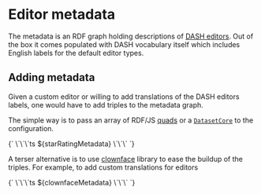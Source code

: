 
# Editor metadata

The metadata is an RDF graph holding descriptions of [DASH editors](editors/dash.md).
Out of the box it comes populated with DASH vocabulary itself
which includes English labels for the default editor types.

## Adding metadata

Given a custom editor or willing to add translations of the DASH editors labels, one would have to add triples to the metadata graph.

The simple way is
to pass an array of RDF/JS [quads](http://rdf.js.org/data-model-spec/#quad-interface) or a [`DatasetCore`](https://rdf.js.org/dataset-spec/#datasetcore-interface) to the configuration.

<Markdown>
  {`
  \`\`\`ts
${starRatingMetadata}
  \`\`\`
  `}
</Markdown>

A terser alternative is to use [clownface](https://npm.im/clownface) library to ease the buildup of the triples.
For example, to add custom translations for editors

<Markdown>
  {`
  \`\`\`ts
${clownfaceMetadata}
  \`\`\`
  `}
</Markdown>
